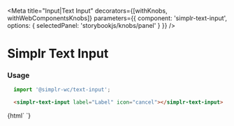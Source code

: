 
<Meta
  title="Input|Text Input"
  decorators={[withKnobs, withWebComponentsKnobs]}
  parameters={{ component: 'simplr-text-input', options: { selectedPanel: 'storybookjs/knobs/panel' } }}
/>

# Simplr Text Input

### Usage

```js
  import '@simplr-wc/text-input';
```

```html
  <simplr-text-input label="Label" icon="cancel"></simplr-text-input>
```


<Story name="Simplr Text Input">
  {html`
    <simplr-text-input label="Label" icon="cancel"></simplr-text-input>
  `}
</Story>

<Props of="simplr-text-input" />
